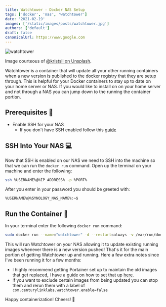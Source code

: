 ```yaml
---
title: Watchtower - Docker NAS Setup
tags: ['docker', 'nas', 'watchtower']
date: '2021-02-19'
images: ['/static/images/posts/watchtower.jpg']
authors: ['default']
draft: false
canonicalUrl: https://www.google.com
---
```


<Image
  className="w-full rounded-xl"
  alt="watchtower"
  src="/static/images/posts/watchtower.jpg"
  layout="responsive"
  width={450}
  height={250}
/>

Image courteous of [@kristsll on Unsplash](https://unsplash.com/@kristsll).

Watchtower is a container that will update all your other running containers when a new version is published to the docker registry that they are setup through. This is helpful for your Docker containers to stay up to date on your home server or NAS. If you would like to install on on your home server and not through a NAS you can jump down to the running the container portion.

## Prerequisites 📃

- Enable SSH for your NAS
  - If you don't have SSH enabled follow this [guide](https://chrisotto.dev/ssh-synology-nas/)

## SSH Into Your NAS 💻

Now that SSH is enabled on our NAS we need to SSH into the machine so that we can run the `docker run` command. Open up the terminal on your machine and enter the following:

```bash
ssh %USERNAME%@%IP_ADDRESS% -p %PORT%
```

After you enter in your password you should be greeted with:

```bash
%USERNAME%@%SYNOLOGY_NAS_NAME%:~$
```

## Run the Container 🐳

In your terminal enter the following `docker run` command:

```bash
sudo docker run --name="watchtower" -d --restart=always -v /var/run/docker.sock:/var/run/docker.sock containrrr/watchtower:latest
```

This will run Watchtower on your NAS allowing it to update existing running images whenever there is a new version pushed! That's it for the main portion of getting Watchtower up and running. Here a few extra notes since I've been running it for a few months:

- I highly recommend getting Portainer set up to maintain the old images that get replaced, I have a guide on how to set that up [here](https://chrisotto.dev/portainer-docker-nas/).
- If you want to exclude certain images from being updated you can stop them and rerun them with a label of ` com.centurylinklabs.watchtower.enable=false`

Happy containerization! Cheers! 🍻
